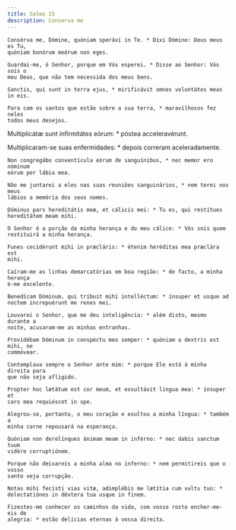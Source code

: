 ```yaml
---
title: Salmo 15
description: Conserva me
---
```


<div class="side-by-side not-content">

    Consérva me, Dómine, quóniam sperávi in Te. * Dixi Dómino: Deus meus es Tu,
    quóniam bonórum meórum non eges.

    Guardai-me, ó Senhor, porque em Vós esperei. * Disse ao Senhor: Vós sois o
    meu Deus, que não tem necessida dos meus bens.

    Sanctis, qui sunt in terra ejus, * mirificávit omnes voluntátes meas in eis.

    Para com os santos que estão sobre a sua terra, * maravilhosos fez neles
    todos meus desejos.
  </span>

Multiplicátæ sunt infirmitátes eórum: * póstea acceleravérunt.

  <span>
    Multiplicaram-se suas enfermidades: * depois correram aceleradamente.

    Non congregábo conventícula eórum de sanguínibus, * nec memor ero nóminum
    eórum per lábia mea.

    Não me juntarei a eles nas suas reuniões sanguinários, * nem terei nos meus
    lábios a memória dos seus nomes.

    Dóminus pars hereditátis meæ, et cálicis mei: * Tu es, qui restítues
    hereditátem meam mihi.

    O Senhor é a porção da minha herança e do meu cálice: * Vós sois quem
    restituirá a minha herança.

    Funes cecidérunt mihi in præcláris: * étenim heréditas mea præclára est
    mihi.

    Caíram-me as linhas demarcatórias em boa região: * de facto, a minha herança
    é-me excelente.

    Benedícam Dóminum, qui tríbuit mihi intelléctum: * ínsuper et usque ad
    noctem increpuérunt me renes mei.

    Louvarei o Senhor, que me deu inteligência: * além disto, mesmo durante a
    noite, acusaram-me as minhas entranhas.

    Providébam Dóminum in conspéctu meo semper: * quóniam a dextris est mihi, ne
    commóvear.

    Contemplava sempre o Senhor ante mim: * porque Ele está à minha direita para
    que não seja afligido.

    Propter hoc lætátum est cor meum, et exsultávit lingua mea: * ínsuper et
    caro mea requiéscet in spe.

    Alegrou-se, portanto, o meu coração e exultou a minha língua: * também a
    minha carne repousará na esperança.

    Quóniam non derelínques ánimam meam in inférno: * nec dabis sanctum tuum
    vidére corruptiónem.

    Porque não deixareis a minha alma no inferno: * nem permitireis que o vosso
    santo veja corrupção.

    Notas mihi fecísti vias vitæ, adimplébis me lætítia cum vultu tuo: *
    delectatiónes in déxtera tua usque in finem.

    Fizestes-me conhecer os caminhos da vida, com vosso rosto encher-me-eis de
    alegria: * estão delícias eternas à vossa direita.

</div>
